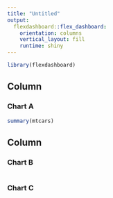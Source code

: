 ```yaml
---
title: "Untitled"
output: 
  flexdashboard::flex_dashboard:
    orientation: columns
    vertical_layout: fill
    runtime: shiny
---
```


```r
library(flexdashboard)
```

Column {.sidebar}
-----------------------------------------------------------------------

### Chart A

```r
summary(mtcars)
```

Column {data-width=350}
-----------------------------------------------------------------------

### Chart B

```r

```

### Chart C

```r

```

